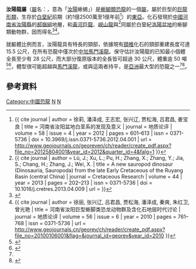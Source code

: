 {{Automatic Taxobox
| taxon = Ruyangosaurus
| fossil_range = [[白堊紀|白堊紀]]前期, {{fossil_range|125|100}}
| image = Ruyangosaurus.png
| image_width = 260px
| image_caption = 汝陽龍[[正模標本|正模標本]]（白色）與一批未描述的可能歸入標本（橄欖色）所包含的化石部位及其復原圖
| authority = [[呂君昌|Lü]] ''et al.'', 2009
| type_species = '''巨型汝陽龍<br>''Ruyangosaurus giganteus'''''
| type_species_authority = Lü ''et al.'', 2009
}}

'''汝陽龍屬'''（[[屬|屬]]名：{{lang|la|''Ruyangosaurus''}}，意為「[[汝陽|汝陽]]蜥蜴」）是[[蜥腳類|蜥腳類]][[恐龍|恐龍]]的一個[[屬|屬]]，屬於巨型的[[巨龍形類|巨龍形類]]，生存於[[白堊紀|白堊紀]]前期（約1億2500萬至1億年前<ref name = XuL2012>{{ cite journal | author = 徐莉, 潘泽成, 王志宏, 张兴辽, 贾松海, 吕君昌, 姜宝良 | title = 河南省汝阳盆地白垩系的发现及意义 | journal = 地质论评 | volume = 58 | issue = 4 | year = 2012 | pages = 601–613 | issn = 0371-5736 | doi = 10.3969/j.issn.0371-5736.2012.04.001 | url = http://www.geojournals.cn/georeven/ch/reader/create_pdf.aspx?file_no=20125804001&year_id=2012&quarter_id=4&falg=1 }}</ref>）的[[東亞|東亞]]。化石發現於[[中國|中國]][[河南省|河南省]][[汝陽縣|汝陽縣]]的[[郝嶺組|郝嶺組]]地層，和[[黃河巨龍|黃河巨龍]]、[[峴山龍|峴山龍]]與{{link-en|雲夢龍屬|Yunmenglong|雲夢龍}}<ref name = Lu2013>{{ cite journal | author = Lü, J.; Xu, L.; Pu, H.; Zhang, X.; Zhang, Y.; Jia, S.; Chang, H.; Zhang, J.; Wei, X. | title = A new sauropod dinosaur (Dinosauria, Sauropoda) from the late Early Cretaceous of the Ruyang Basin (central China) | journal = Cretaceous Research | volume = 44 | year = 2013 | pages = 202–213 | issn = 0371-5736 | doi = 10.1016/j.cretres.2013.04.009 | url = }}</ref>同屬於白堊紀[[洛陽盆地|洛陽盆地]]的蜥腳類動物群，因而得名<ref name = Lu2009>{{cite journal | author = 吕君昌, 徐莉, 贾松海, 张兴辽, 张纪明, 杨丽丽, 尤海鲁, 季强 | title = 记河南汝阳白垩纪一新的巨型蜥脚类恐龙 <small>[A new gigantic sauropod dinosaur from the Cretaceous of Ruyang, Henan, China]</small> | journal = 地质通报 | volume = 28 | issue = 1 | year = 2009 | pages = 1–10 | issn = 1671-2552 | doi = 10.3969/j.issn.1671-2552.2009.01.001 | url = http://dzhtb.cgs.cn/ch/reader/create_pdf.aspx?file_no=20090101&flag=&journal_id=gbc&year_id=2009 | access-date = 2019-07-18 | archive-date = 2017-09-26 | archive-url = https://web.archive.org/web/20170926235308/http://dzhtb.cgs.cn/ch/reader/create_pdf.aspx?file_no=20090101&flag=&journal_id=gbc&year_id=2009 | dead-url = no }}</ref><ref name = XuL2010>{{ cite journal | author = 徐丽, 张兴辽, 吕君昌, 贾松海, 潘泽成, 秦爽, 朱红卫, 曾光艳 | title = 河南省汝阳巨型蜥脚类恐龙动物群及含化石地层时代讨论 | journal = 地质论评 | volume = 56 | issue = 6 | year = 2010 | pages = 761–768 | issn = 0371-5736 | url = http://www.geojournals.cn/georev/ch/reader/create_pdf.aspx?file_no=20100106001&flag=&journal_id=georev&year_id=2010 }}</ref>。

就軀體比例而言，汝陽龍具有特長的頸部，依據現有[[頸椎|頸椎]]化石的頸部重建長度可達 15.5 公尺，在所有恐龍中僅次於[[中加馬門溪龍|中加馬門溪龍]]。保守估計汝陽龍的已知最小個體全長至少有 28 公尺，而大部分復原版本的全長皆可超過 30 公尺，體重逾 50 噸<ref name=Pu2016>{{cite book | author = 蒲含勇, 吕君昌, 梁小菊, 徐莉, 杨杨, 高殿松, 常华丽, 单昌昊 | title = 河南古生物图鉴 | publisher = 地质出版社 | isbn = 978-7-116-08223-6 | date = 2016年3月 | page = 30–37 }}</ref><ref name=Paul2016>{{cite book | author = Paul, G. S. | title = The Princeton Field Guide to Dinosaurs: Second Edition | publisher = Princeton University Press | isbn = 978-0-691-16766-4 | date = 2016年11月 | page = 207, 231 }}</ref>，體型很可能超越{{link-en|新疆巨龍屬|Xinjiangtitan|新疆巨龍}}與[[馬門溪龍|馬門溪龍]]，或與這兩者持平，是[[亞洲|亞洲]]最大型的恐龍之一<ref name = Lu2009/><ref name = Wu>{{cite journal | author = 吴文昊, 周长付, Oliver Wings, 关谷透, 董枝明 | title = 新疆鄯善中侏罗世巨型蜥脚类恐龙的发现 | journal = 世界地质 | volume = 32 | issue = 2 | year = 2013 | pages = 437–446 | issn = 1004-5589 | doi = 10.3969/j.issn.1004-5589.2013.03.002 | url = http://www.dinosaurhunter.org/files/globalgeol.-2013-wu_et_al-sauropod_xinjiangtitan__turpan_basin__china.pdf | access-date = 2019-07-18 | archive-date = 2013-11-10 | archive-url = https://web.archive.org/web/20131110174159/http://www.dinosaurhunter.org/files/globalgeol.-2013-wu_et_al-sauropod_xinjiangtitan__turpan_basin__china.pdf | dead-url = yes }}</ref>。

== 參考資料 ==
{{Reflist}}

{{Taxonbar}}

[[Category:中國恐龍|Category:中國恐龍]]
[[Category:大鼻龍類|N]]
[[Category:上白堊紀恐龍|N]]